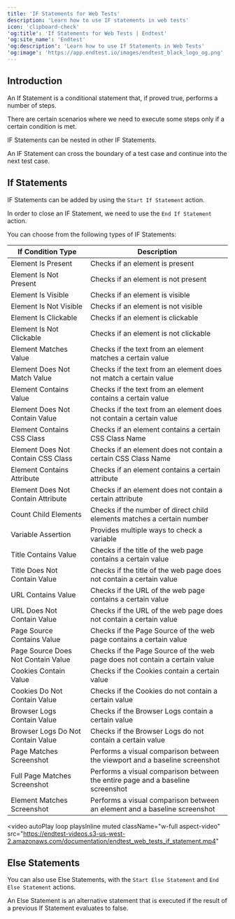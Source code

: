 ```yaml
---
title: 'IF Statements for Web Tests'
description: 'Learn how to use IF statements in web tests'
icon: 'clipboard-check'
'og:title': 'If Statements for Web Tests | Endtest'
'og:site_name': 'Endtest'
'og:description': 'Learn how to use If Statements in Web Tests'
'og:image': 'https://app.endtest.io/images/endtest_black_logo_og.png'
---
```


## Introduction

An If Statement is a conditional statement that, if proved true, performs a number of steps.

There are certain scenarios where we need to execute some steps only if a certain condition is met.

IF Statements can be nested in other IF Statements.

An IF Statement can cross the boundary of a test case and continue into the next test case.

## If Statements

IF Statements can be added by using the `Start If Statement` action.

In order to close an IF Statement, we need to use the `End If Statement` action.

You can choose from the following types of IF Statements:

| If Condition Type                     | Description                                                                     |
|--------------------------------------|---------------------------------------------------------------------------------|
| Element Is Present                   | Checks if an element is present                                                 |
| Element Is Not Present               | Checks if an element is not present                                             |
| Element Is Visible                   | Checks if an element is visible                                                 |
| Element Is Not Visible               | Checks if an element is not visible                                             |
| Element Is Clickable                 | Checks if an element is clickable                                               |
| Element Is Not Clickable             | Checks if an element is not clickable                                           |
| Element Matches Value                | Checks if the text from an element matches a certain value                      |
| Element Does Not Match Value         | Checks if the text from an element does not match a certain value               |
| Element Contains Value               | Checks if the text from an element contains a certain value                     |
| Element Does Not Contain Value       | Checks if the text from an element does not contain a certain value             |
| Element Contains CSS Class           | Checks if an element contains a certain CSS Class Name                          |
| Element Does Not Contain CSS Class   | Checks if an element does not contain a certain CSS Class Name                  |
| Element Contains Attribute           | Checks if an element contains a certain attribute                               |
| Element Does Not Contain Attribute   | Checks if an element does not contain a certain attribute                       |
| Count Child Elements                 | Checks if the number of direct child elements matches a certain number          |
| Variable Assertion                   | Provides multiple ways to check a variable                                      |
| Title Contains Value                 | Checks if the title of the web page contains a certain value                    |
| Title Does Not Contain Value         | Checks if the title of the web page does not contain a certain value            |
| URL Contains Value                   | Checks if the URL of the web page contains a certain value                      |
| URL Does Not Contain Value           | Checks if the URL of the web page does not contain a certain value              |
| Page Source Contains Value           | Checks if the Page Source of the web page contains a certain value              |
| Page Source Does Not Contain Value   | Checks if the Page Source of the web page does not contain a certain value      |
| Cookies Contain Value                | Checks if the Cookies contain a certain value                                   |
| Cookies Do Not Contain Value         | Checks if the Cookies do not contain a certain value                            |
| Browser Logs Contain Value           | Checks if the Browser Logs contain a certain value                              |
| Browser Logs Do Not Contain Value    | Checks if the Browser Logs do not contain a certain value                       |
| Page Matches Screenshot              | Performs a visual comparison between the viewport and a baseline screenshot     |
| Full Page Matches Screenshot         | Performs a visual comparison between the entire page and a baseline screenshot  |
| Element Matches Screenshot           | Performs a visual comparison between an element and a baseline screenshot       |

<video
  autoPlay
loop
playsInline
muted
  className="w-full aspect-video"
  src="https://endtest-videos.s3-us-west-2.amazonaws.com/documentation/endtest_web_tests_if_statement.mp4"
></video>

## Else Statements

You can also use Else Statements, with the `Start Else Statement` and `End Else Statement` actions.

An Else Statement is an alternative statement that is executed if the result of a previous If Statement evaluates to false.
